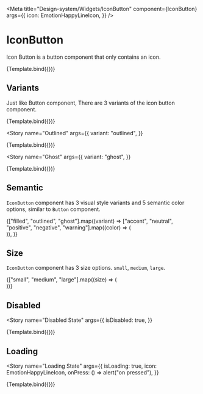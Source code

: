 
<Meta
  title="Design-system/Widgets/IconButton"
  component={IconButton}
  args={{
    icon: EmotionHappyLineIcon,
  }}
/>


# IconButton

Icon Button is a button component that only contains an icon.

<Canvas>
  <Story name="IconButton">{Template.bind({})}</Story>
</Canvas>

<ArgsTable story="IconButton" of={IconButton} />

## Variants

Just like Button component, There are 3 variants of the icon button component.

<Story name="Filled">{Template.bind({})}</Story>

<Story
  name="Outlined"
  args={{
    variant: "outlined",
  }}
>
  {Template.bind({})}
</Story>

<Story
  name="Ghost"
  args={{
    variant: "ghost",
  }}
>
  {Template.bind({})}
</Story>

## Semantic

`IconButton` component has 3 visual style variants and 5 semantic color options, similar to `Button` component.

<Story name="Semantic">
  <div style={{ display: "flex", gap: "10px", flexWrap: "wrap" }}>
    {["filled", "outlined", "ghost"].map((variant) =>
      ["accent", "neutral", "positive", "negative", "warning"].map((color) => (
        <div key={`${variant}-${color}`} style={{ marginBottom: 10 }}>
          <IconButton
            variant={variant}
            color={color}
            icon={EmotionHappyLineIcon}
          />
        </div>
      )),
    )}
  </div>
</Story>

## Size

`IconButton` component has 3 size options. `small`, `medium`, `large`.

<Story name="Size">
  <div style={{ display: "flex", gap: "10px", flexWrap: "wrap" }}>
    {["small", "medium", "large"].map((size) => (
      <div key={size} style={{ marginBottom: 10 }}>
        <IconButton size={size} icon={EmotionHappyLineIcon} />
      </div>
    ))}
  </div>
</Story>

## Disabled

<Story
  name="Disabled State"
  args={{
    isDisabled: true,
  }}
>
  {Template.bind({})}
</Story>

## Loading

<Story
  name="Loading State"
  args={{
    isLoading: true,
    icon: EmotionHappyLineIcon,
    onPress: () => alert("on pressed"),
  }}
>
  {Template.bind({})}
</Story>
